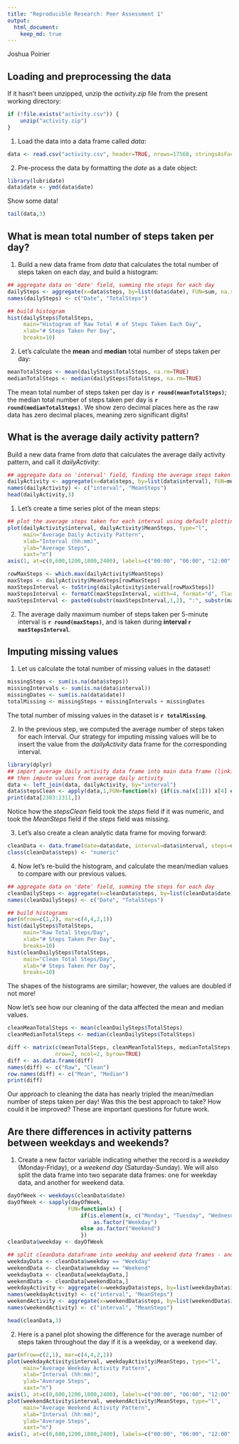 ```yaml
---
title: "Reproducible Research: Peer Assessment 1"
output: 
  html_document:
    keep_md: true
---
```

Joshua Poirier

## Loading and preprocessing the data
If it hasn't been unzipped, unzip the *activity.zip* file from the present working directory:
```r
if (!file.exists("activity.csv")) {
    unzip("activity.zip")
}
```

1. Load the data into a data frame called *data*:
``` r
data <- read.csv("activity.csv", header=TRUE, nrows=17568, stringsAsFactors=FALSE)
```

2. Pre-process the data by formatting the *date* as a date object:
``` r
library(lubridate)
data$date <- ymd(data$date)
```

Show some data!
``` r
tail(data,3)
```

## What is mean total number of steps taken per day?
1. Build a new data frame from *data* that calculates the total number of steps taken on each day, and build a histogram:
``` r
## aggregate data on 'date' field, summing the steps for each day
dailySteps <- aggregate(x=data$steps, by=list(data$date), FUN=sum, na.rm=TRUE)
names(dailySteps) <- c("Date", "TotalSteps")

## build histogram
hist(dailySteps$TotalSteps, 
     main="Histogram of Raw Total # of Steps Taken Each Day",
     xlab="# Steps Taken Per Day",
     breaks=10)
```

2. Let's calculate the **mean** and **median** total number of steps taken per day:
``` r
meanTotalSteps <- mean(dailySteps$TotalSteps, na.rm=TRUE)
medianTotalSteps <- median(dailySteps$TotalSteps, na.rm=TRUE)
```

The mean total number of steps taken per day is **`r round(meanTotalSteps)`**; the median total number of steps taken per day is **`r round(medianTotalSteps)`**.  We show zero decimal places here as the raw data has zero decimal places, meaning zero significant digits!

## What is the average daily activity pattern?
Build a new data frame from *data* that calculates the average daily activity pattern, and call it *dailyActivity*:
``` r
## aggregate data on 'interval' field, finding the average steps taken for each interval
dailyActivity <- aggregate(x=data$steps, by=list(data$interval), FUN=mean, na.rm=TRUE)
names(dailyActivity) <- c("interval", "MeanSteps")
head(dailyActivity,3)
```

1. Let's create a time series plot of the mean steps:
``` r
## plot the average steps taken for each interval using default plotting system
plot(dailyActivity$interval, dailyActivity$MeanSteps, type="l", 
     main="Average Daily Activity Pattern",
     xlab="Interval (hh:mm)",
     ylab="Average Steps",
     xaxt="n")
axis(1, at=c(0,600,1200,1800,2400), labels=c("00:00", "06:00", "12:00", "18:00", "24:00"))
```

``` r
rowMaxSteps <- which.max(dailyActivity$MeanSteps)
maxSteps <- dailyActivity$MeanSteps[rowMaxSteps]
maxStepsInterval <- toString(dailyActivity$interval[rowMaxSteps])
maxStepsInterval <- formatC(maxStepsInterval, width=4, format="d", flag="0")
maxStepsInterval <- paste0(substr(maxStepsInterval,1,2), ":", substr(maxStepsInterval,3,4))
```

2. The average daily maximum number of steps taken per 5-minute interval is **`r round(maxSteps)`**, and is taken during **interval `r maxStepsInterval`**.

## Imputing missing values
1. Let us calculate the total number of missing values in the dataset!
``` r
missingSteps <- sum(is.na(data$steps))
missingIntervals <- sum(is.na(data$interval))
missingDates <- sum(is.na(data$date))
totalMissing <- missingSteps + missingIntervals + missingDates
```

The total number of missing values in the dataset is **`r totalMissing`**.

2. In the previous step, we computed the average number of steps taken for each interval.  Our strategy for imputing missing values will be to insert the value from the *dailyActivity* data frame for the corresponding interval.  
``` r
library(dplyr)
## import average daily activity data frame into main data frame (linking on 'interval' field),
## then impute values from average daily activity
data <- left_join(data, dailyActivity, by="interval")
data$stepsClean <- apply(data,1,FUN=function(x) {if(is.na(x[1])) x[4] else x[1]})
print(data[2303:2311,])
```

Notice how the *stepsClean* field took the *steps* field if it was numeric, and took the *MeanSteps* field if the *steps* field was missing.  

3. Let's also create a clean analytic data frame for moving forward:
```r
cleanData <- data.frame(date=data$date, interval=data$interval, steps=data$stepsClean)
class(cleanData$steps) <- "numeric"
```

4. Now let's re-build the histogram, and calculate the mean/median values to compare with our previous values.
``` r
## aggregate data on 'date' field, summing the steps for each day
cleanDailySteps <- aggregate(x=cleanData$steps, by=list(cleanData$date), FUN=sum, na.rm=TRUE)
names(cleanDailySteps) <- c("Date", "TotalSteps")

## build histograms
par(mfrow=c(1,2), mar=c(4,4,2,1))
hist(dailySteps$TotalSteps, 
     main="Raw Total Steps/Day",
     xlab="# Steps Taken Per Day",
     breaks=10)
hist(cleanDailySteps$TotalSteps, 
     main="Clean Total Steps/Day",
     xlab="# Steps Taken Per Day",
     breaks=10)
```

The shapes of the histograms are similar; however, the values are doubled if not more!

Now let's see how our cleaning of the data affected the mean and median values.
``` r
cleanMeanTotalSteps <- mean(cleanDailySteps$TotalSteps)
cleanMedianTotalSteps <- median(cleanDailySteps$TotalSteps)

diff <- matrix(c(meanTotalSteps, cleanMeanTotalSteps, medianTotalSteps, cleanMedianTotalSteps), 
               nrow=2, ncol=2, byrow=TRUE)
diff <- as.data.frame(diff)
names(diff) <- c("Raw", "Clean")
row.names(diff) <- c("Mean", "Median")
print(diff)
```

Our approach to cleaning the data has nearly tripled the mean/median number of steps taken per day!  Was this the best approach to take?  How could it be improved?  These are important questions for future work.

## Are there differences in activity patterns between weekdays and weekends?
1. Create a new factor variable indicating whether the record is a *weekday* (Monday-Friday), or a *weekend day* (Saturday-Sunday).  We will also split the data frame into two separate data frames: one for weekday data, and another for weekend data.

``` r
dayOfWeek <- weekdays(cleanData$date)
dayOfWeek <- sapply(dayOfWeek,
                   FUN=function(x) {
                       if(is.element(x, c("Monday", "Tuesday", "Wednesday", "Thursday", "Friday")))
                           as.factor("Weekday")
                       else as.factor("Weekend")
                       })
cleanData$weekday <- dayOfWeek

## split cleanData dataframe into weekday and weekend data frames - and calc averages for each interval
weekdayData <- cleanData$weekday == "Weekday"
weekendData <- cleanData$weekday == "Weekend"
weekdayData <- cleanData[weekdayData,]
weekendData <- cleanData[weekendData,]
weekdayActivity <- aggregate(x=weekdayData$steps, by=list(weekdayData$interval), FUN=mean)
names(weekdayActivity) <- c("interval", "MeanSteps")
weekendActivity <- aggregate(x=weekendData$steps, by=list(weekendData$interval), FUN=mean)
names(weekendActivity) <- c("interval", "MeanSteps")

head(cleanData,3)
```
2. Here is a panel plot showing the difference for the average number of steps taken throughout the day if it is a weekday, or a weekend day.
``` r
par(mfrow=c(2,1), mar=c(4,4,2,1))
plot(weekdayActivity$interval, weekdayActivity$MeanSteps, type="l", 
     main="Average Weekday Activity Pattern",
     xlab="Interval (hh:mm)",
     ylab="Average Steps",
     xaxt="n")
axis(1, at=c(0,600,1200,1800,2400), labels=c("00:00", "06:00", "12:00", "18:00", "24:00"))
plot(weekendActivity$interval, weekendActivity$MeanSteps, type="l", 
     main="Average Weekend Activity Pattern",
     xlab="Interval (hh:mm)",
     ylab="Average Steps",
     xaxt="n")
axis(1, at=c(0,600,1200,1800,2400), labels=c("00:00", "06:00", "12:00", "18:00", "24:00"))
```